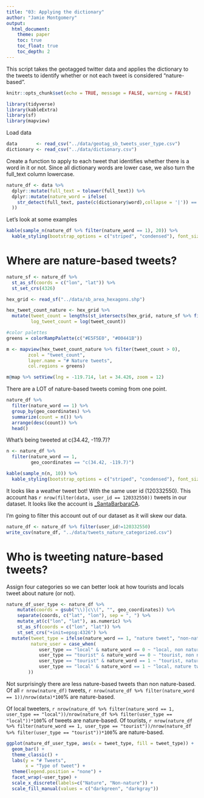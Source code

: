 ```yaml
---
title: "03: Applying the dictionary"
author: "Jamie Montgomery"
output: 
  html_document:
    theme: paper
    toc: true
    toc_float: true
    toc_depth: 2
---
```


This script takes the geotagged twitter data and applies the dictionary to the tweets to identify whether or not each tweet is considered "nature-based".

```r
knitr::opts_chunk$set(echo = TRUE, message = FALSE, warning = FALSE)

library(tidyverse)
library(kableExtra)
library(sf)
library(mapview)
```

Load data
```r
data       <- read_csv("../data/geotag_sb_tweets_user_type.csv")
dictionary <- read_csv("../data/dictionary.csv")
```

Create a function to apply to each tweet that identifies whether there is a word in it or not. Since all dictionary words are lower case, we also turn the full_text column lowercase.

```r
nature_df <- data %>%
  dplyr::mutate(full_text = tolower(full_text)) %>%
  dplyr::mutate(nature_word = ifelse(
    str_detect(full_text, paste(c(dictionary$word),collapse = '|')) == TRUE, 1, 0
  )) 
```

Let's look at some examples

```r
kable(sample_n(nature_df %>% filter(nature_word == 1), 20)) %>%
  kable_styling(bootstrap_options = c("striped", "condensed"), font_size = 10, fixed_thead = T)
```

# Where are nature-based tweets?

```r
nature_sf <- nature_df %>%
  st_as_sf(coords = c("lon", "lat")) %>%
  st_set_crs(4326)

hex_grid <- read_sf("../data/sb_area_hexagons.shp")

hex_tweet_count_nature <- hex_grid %>%
  mutate(tweet_count = lengths(st_intersects(hex_grid, nature_sf %>% filter(nature_word == 1))),
         log_tweet_count = log(tweet_count))

#color palettes
greens = colorRampPalette(c("#E5F5E0", "#00441B"))

m <- mapview(hex_tweet_count_nature %>% filter(tweet_count > 0), 
        zcol = "tweet_count", 
        layer.name = "# Nature tweets",
        col.regions = greens) 

m@map %>% setView(lng = -119.714, lat = 34.426, zoom = 12)
```

There are a LOT of nature-based tweets coming from one point.

```r
nature_df %>%
  filter(nature_word == 1) %>%
  group_by(geo_coordinates) %>%
  summarize(count = n()) %>%
  arrange(desc(count)) %>%
  head()
```

What's being tweeted at c(34.42, -119.7)?
```r
n <- nature_df %>%
  filter(nature_word == 1,
         geo_coordinates == "c(34.42, -119.7)")

kable(sample_n(n, 10)) %>%
  kable_styling(bootstrap_options = c("striped", "condensed"), font_size = 10, fixed_thead = T)
```

It looks like a weather tweet bot! With the same user id (120332550). This account has `r nrow(filter(data, user_id == 120332550))` tweets in our dataset. It looks like the account is [_SantaBarbaraCA](https://twitter.com/_SantaBarbaraCA).

I'm going to filter this account out of our dataset as it will skew our data.

```r
nature_df <- nature_df %>% filter(user_id!=120332550)
write_csv(nature_df, "../data/tweets_nature_categorized.csv")
```


# Who is tweeting nature-based tweets?

Assign four categories so we can better look at how tourists and locals tweet about nature (or not).
```r
nature_df_user_type <- nature_df %>%
    mutate(coords = gsub("\\)|c\\(", "", geo_coordinates)) %>%
    separate(coords, c("lat", "lon"), sep = ", ") %>%
    mutate_at(c("lon", "lat"), as.numeric) %>% 
    st_as_sf(coords = c("lon", "lat")) %>%
    st_set_crs("+init=epsg:4326") %>%
  mutate(tweet_type = ifelse(nature_word == 1, "nature tweet", "non-nature tweet"),
         nature_user = case_when(
            user_type == "local" & nature_word == 0 ~ "local, non nature tweet",
            user_type == "tourist" & nature_word == 0 ~ "tourist, non nature tweet",
            user_type == "tourist" & nature_word == 1 ~ "tourist, nature tweet",
            user_type == "local" & nature_word == 1 ~ "local, nature tweet"
        ))
```

Not surprisingly there are less nature-based tweets than non nature-based. Of all `r nrow(nature_df)` tweets, `r nrow(nature_df %>% filter(nature_word == 1))/nrow(data)*100`% are nature-based. 

Of local tweeters, `r nrow(nature_df %>% filter(nature_word == 1, user_type == "local"))/nrow(nature_df %>% filter(user_type == "local"))*100`% of tweets are nature-based. Of tourists, `r nrow(nature_df %>% filter(nature_word == 1, user_type == "tourist"))/nrow(nature_df %>% filter(user_type == "tourist"))*100`% are nature-based.

```r
ggplot(nature_df_user_type, aes(x = tweet_type, fill = tweet_type)) +
  geom_bar() +
  theme_classic() +
  labs(y = "# Tweets",
       x = "Type of tweet") +
  theme(legend.position = "none") +
  facet_wrap(~user_type) +
  scale_x_discrete(labels=c("Nature", "Non-nature")) +
  scale_fill_manual(values = c("darkgreen", "darkgray")) 
```

